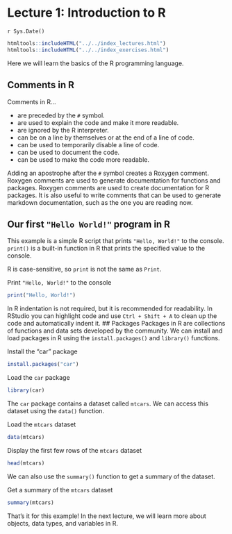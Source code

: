 # Lecture 1: Introduction to R
`r Sys.Date()`

```r
htmltools::includeHTML("../../index_lectures.html")
htmltools::includeHTML("../../index_exercises.html")
```



Here we will learn the basics of the R programming language.

## Comments in R

Comments in R...

- are preceded by the `#` symbol.
- are used to explain the code and make it more readable.
- are ignored by the R interpreter.
- can be on a line by themselves or at the end of a line of code.
- can be used to temporarily disable a line of code.
- can be used to document the code.
- can be used to make the code more readable.

Adding an apostrophe after the `#` symbol creates a Roxygen comment. Roxygen
comments are used to generate documentation for functions and packages.
Roxygen comments are used to create documentation for R packages. It is also
useful to write comments that can be used to generate markdown documentation,
such as the one you are reading now.

## Our first `"Hello World!"` program in R

This example is a simple R script that prints `"Hello, World!"` to the
console. `print()` is a built-in function in R that prints the specified
value to the console.

R is case-sensitive, so `print` is not the same as `Print`.

Print `"Hello, World!"` to the console

```r
print("Hello, World!")
```

In R indentation is not required, but it is recommended for readability. In
RStudio you can highlight code and use `Ctrl + Shift + A` to clean up the
code and automatically indent it.
## Packages
Packages in R are collections of functions and data sets developed by the
community. We can install and load packages in R using the
`install.packages()` and `library()` functions.

Install the "car" package

```r
install.packages("car")
```

Load the `car` package

```r
library(car)
```

The `car` package contains a dataset called `mtcars`. We can access this
dataset using the `data()` function.

Load the `mtcars` dataset

```r
data(mtcars)
```

Display the first few rows of the `mtcars` dataset

```r
head(mtcars)
```

We can also use the `summary()` function to get a summary of the dataset.

Get a summary of the `mtcars` dataset

```r
summary(mtcars)
```

That's it for this example! In the next lecture, we will learn more about
objects, data types, and variables in R.
